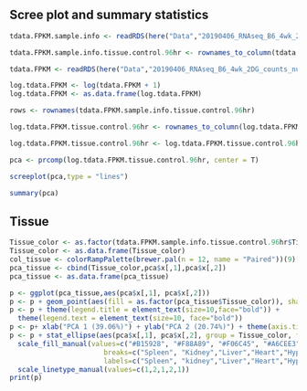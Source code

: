 ## Scree plot and summary statistics
```r
tdata.FPKM.sample.info <- readRDS(here("Data","20190406_RNAseq_B6_4wk_2DG_counts_phenotypes.RData"))

tdata.FPKM.sample.info.tissue.control.96hr <- rownames_to_column(tdata.FPKM.sample.info) %>% filter(Treatment=="None" & Time=="96 hrs") %>% column_to_rownames('rowname')

tdata.FPKM <- readRDS(here("Data","20190406_RNAseq_B6_4wk_2DG_counts_numeric.RData"))

log.tdata.FPKM <- log(tdata.FPKM + 1)
log.tdata.FPKM <- as.data.frame(log.tdata.FPKM)

rows <- rownames(tdata.FPKM.sample.info.tissue.control.96hr)

log.tdata.FPKM.tissue.control.96hr <- rownames_to_column(log.tdata.FPKM) 

log.tdata.FPKM.tissue.control.96hr <- log.tdata.FPKM.tissue.control.96hr %>% filter(rowname %in% rows) %>% column_to_rownames('rowname')

pca <- prcomp(log.tdata.FPKM.tissue.control.96hr, center = T)

screeplot(pca,type = "lines")

summary(pca)
```

## Tissue
```r
Tissue_color <- as.factor(tdata.FPKM.sample.info.tissue.control.96hr$Tissue)
Tissue_color <- as.data.frame(Tissue_color)
col_tissue <- colorRampPalette(brewer.pal(n = 12, name = "Paired"))(9)[Tissue_color$Tissue_color]
pca_tissue <- cbind(Tissue_color,pca$x[,1],pca$x[,2])
pca_tissue <- as.data.frame(pca_tissue)

p <- ggplot(pca_tissue,aes(pca$x[,1], pca$x[,2]))
p <- p + geom_point(aes(fill = as.factor(pca_tissue$Tissue_color)), shape=21, size=4) + theme_bw()
p <- p + theme(legend.title = element_text(size=10,face="bold")) + 
  theme(legend.text = element_text(size=10, face="bold"))
p <- p+ xlab("PCA 1 (39.06%)") + ylab("PCA 2 (20.74%)") + theme(axis.title = element_text(face="bold"))
p <- p + stat_ellipse(aes(pca$x[,1], pca$x[,2], group = Tissue_color, fill = as.factor(pca_tissue$Tissue_color)), geom="polygon",level=0.95,alpha=0.2) +
  scale_fill_manual(values=c("#B15928", "#F88A89", "#F06C45", "#A6CEE3", "#52AF43", "#FE870D", "#C7B699", "#569EA4","#B294C7"),name="Tissue Type",
                       breaks=c("Spleen", "Kidney","Liver","Heart","Hypothanamus","Pre-frontal Cortex","Small Intestine","Hippocampus","Skeletal Muscle"),
                       labels=c("Spleen", "kidney","Liver","Heart","Hypothalamus","Pre-frontal Cortex","Small Intestine","Hippocampus","Skeletal Muscle")) +
  scale_linetype_manual(values=c(1,2,1,2,1))
print(p)
```
